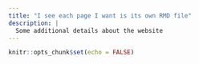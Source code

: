 ```yaml
---
title: "I see each page I want is its own RMD file"
description: |
  Some additional details about the website
---
```


```r
knitr::opts_chunk$set(echo = FALSE)
```

